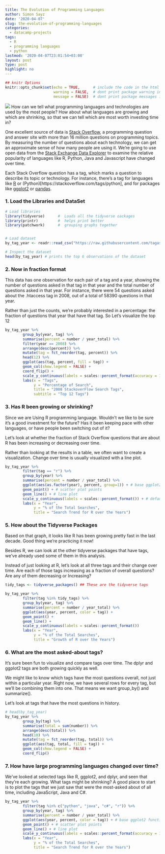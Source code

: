 ```yaml
---
title: The Evolution of Programming Languages
author: Simon Sayz
date: '2020-04-07'
slug: the-evolution-of-programming-languages
categories:
  - datacamp-projects
tags:
  - R
  - programming languages
  - python
lastmod: '2020-04-07T23:01:54+03:00'
layout: post
type: post
highlight: no
---
```


```r
## knitr Options
knitr::opts_chunk$set(echo = TRUE,      # include the code in the html document
                      warning = FALSE,  # dont print package warning in the html document
                      message = FALSE)  # dont print package messages in the html document
```

![](/post/2020-04-07-the-evolution-of-programming-languages_files/languages.jpeg)
How can we tell what programming languages and technologies are used by the most people? How about what languages are growing and which are shrinking, so that we can tell which are most worth investing time in?

One excellent source of data is [Stack Overflow](https://stackoverflow.com/), a programming question and answer site with more than 16 million questions on programming topics. By measuring the number of questions about each technology, we can get an approximate sense of how many people are using it. We're going to use open data from the [Stack Exchange Data Explorer](https://data.stackexchange.com/) to examine the relative popularity of languages like R, Python, Java and Javascript have changed over time.

Each Stack Overflow question has a tag, which marks a question to describe its topic or technology. For instance, there's a tag for languages like [R](https://stackoverflow.com/tags/r) or (Python)[https://stackoverflow.com/tags/python], and for packages like [ggplot2](https://stackoverflow.com/questions/tagged/ggplot2) or [pandas](https://stackoverflow.com/questions/tagged/pandas).

### 1. Load the Libraries and DataSet

```r
# Load libraries
library(tidyverse)      #  Loads all the tidyverse oackages
library(printr)         #  helps print better
library(patchwork)      #  grouping graphs together


# Load dataset
by_tag_year <- readr::read_csv("https://raw.githubusercontent.com/tagasimon/Evolution-of-Programming-Languages/master/datasets/by_tag_year.csv") # Read the csv using the readr package

# Inspect the dataset
head(by_tag_year) # prints the top 6 observations of the dataset
```


### 2. Now in fraction format

This data has one observation for each pair of a tag and a year, showing the number of questions asked in that tag in that year and the total number of questions asked in that year. For instance, there were 54 questions asked about the .htaccess tag in 2008, out of a total of 58390 questions in that year.

Rather than just the counts, we're probably interested in a percentage: the fraction of questions that year that have that tag. So Let's visualize the top 12

```r
by_tag_year %>% 
        group_by(year, tag) %>% 
        summarise(percent = number / year_total) %>% 
        filter(year == 2008) %>% 
        arrange(desc(percent)) %>% 
        mutate(tag = fct_reorder(tag, percent)) %>% 
        head(12) %>%
        ggplot(aes(tag, percent, fill = tag)) +
        geom_col(show.legend = FALSE) + 
        coord_flip() +
        scale_y_continuous(labels = scales::percent_format(accuracy = 1)) +
        labs(x = "Tags",
             y = "Percentage of Search", 
             title = "2008 StackoverFlow Search Tags", 
             subtitle = "Top 12 Tags")
```


### 3. Has R been growing or shrinking?
Since we are Using R programming language. Wouldn't we like to be sure it's a good investment for the future? Has it been keeping pace with other languages, or have people been switching out of it?

Let's look at whether the fraction of Stack Overflow questions that are about R has been increasing or decreasing over time.

Rather than looking at the results in a table, we often want to create a visualization. Change over time is usually visualized with a line plot.

```r
by_tag_year %>%
        filter(tag == "r") %>% 
        group_by(year) %>% 
        summarise(percent = number / year_total) %>%  
        ggplot(aes(as.factor(year), percent, group=1)) + # base ggplot2 function for plotting
        geom_point() + # scatter plot points 
        geom_line() + # line plot
        scale_y_continuous(labels = scales::percent_format()) + # default scales for the y axis with percent labels
        labs(x = "Year", 
             y = "% of the Total Searches",
             title = "Search Trend for R over the Years")
```


### 5. How about the Tidyverse Packages
Based on that graph, it looks like R has been growing pretty fast in the last decade. Good thing we're practicing it now!

Besides R, we can look at the other tidyverse packages that have tags, we've already used some of them in this analysis.

Instead of just looking at R, let's look at all three tags and their change over time. Are each of those tags increasing as a fraction of overall questions? Are any of them decreasing or Increasing?

```r
tidy_tags <- tidyverse_packages() ## These are the tidyverse tags

by_tag_year %>% 
        filter(tag %in% tidy_tags) %>%
        group_by(year, tag) %>% 
        summarise(percent = number / year_total) %>% 
        ggplot(aes(year, percent, color = tag)) + 
        geom_point() + 
        geom_line() +
        scale_y_continuous(labels = scales::percent_format())
        labs(x = "Year",
             y = "% of the Total Searches",
             title = "Growth of R over the Years")
```

### 6. What are the most asked-about tags?
It's sure been fun to visualize and compare tags over time. The dplyr and ggplot2 tags are both growing quickly as well.

We might like to know which tags have the most questions overall, not just within a particular year. Right now, we have several rows for every tag, but we'll be combining them into one. That means we want group_by() and summarize().

Let's look at tags that have the most questions in history.
```r
# head(by_tag_year)
by_tag_year %>% 
        group_by(tag) %>% 
        summarise(total = sum(number)) %>%
        arrange(desc(total)) %>% 
        head(10) %>% 
        mutate(tag = fct_reorder(tag, total)) %>% 
        ggplot(aes(tag, total, fill = tag)) + 
        geom_col(show.legend = FALSE) + 
        coord_flip()
```

### 7. How have large programming languages changed over time?
We've looked at selected tags like R, ggplot2, and dplyr, and seen that they're each growing. What tags might be shrinking? A good place to start is to plot the tags that we just saw that were the most-asked about of all time, including JavaScript, Java and C#.

```r
by_tag_year %>% 
        filter(tag %in% c("python", "java", "c#", "r")) %>%
        group_by(year, tag) %>%
        summarise(percent = number / year_total) %>%
        ggplot(aes(year, percent, color = tag)) + # base ggplot2 function for plotting
        geom_point() + # scatter plot points 
        geom_line() + # line plot
        scale_y_continuous(labels = scales::percent_format(accuracy = 1)) + 
        labs(x = "Year", 
             y = "% of the Total Searches",
             title = "Search Trend for R over the Years")
```


